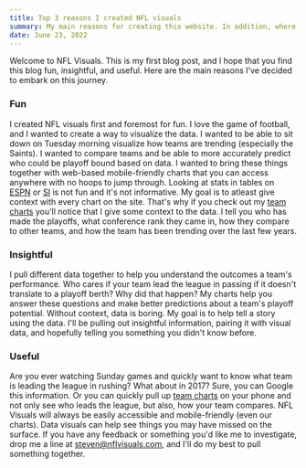 ```yaml
---
title: Top 3 reasons I created NFL visuals
summary: My main reasons for creating this website. In addition, where I plan to go with it and what you can expect as reader.
date: June 23, 2022
---
```


Welcome to NFL Visuals. This is my first blog post, and I hope that you find this blog fun, insightful, and useful. Here are the main reasons I've decided to embark on this journey.

### Fun

I created NFL visuals first and foremost for fun. I love the game of football, and I wanted to create a way to visualize the data. I wanted to be able to sit down on Tuesday morning visualize how teams are trending (especially the Saints). I wanted to compare teams and be able to more accurately predict who could be playoff bound based on data. I wanted to bring these things together with web-based mobile-friendly charts that you can access anywhere with no hoops to jump through. Looking at stats in tables on [ESPN](https://espn.com) or [SI](https://si.com) is not fun and it's not informative. My goal is to atleast give context with every chart on the site. That's why if you check out my [team charts](/team-charts) you'll notice that I give some context to the data. I tell you who has made the playoffs, what conference rank they came in, how they compare to other teams, and how the team has been trending over the last few years.

### Insightful

I pull different data together to help you understand the outcomes a team's performance. Who cares if your team lead the league in passing if it doesn't translate to a playoff berth? Why did that happen? My charts help you answer these questions and make better predictions about a team's playoff potential. Without context, data is boring. My goal is to help tell a story using the data. I'll be pulling out insightful information, pairing it with visual data, and hopefully telling you something you didn't know before.

### Useful

Are you ever watching Sunday games and quickly want to know what team is leading the league in rushing? What about in 2017? Sure, you can Google this information. Or you can quickly pull up [team charts](/team-charts) on your phone and not only see who leads the league, but also, how your team compares. NFL Visuals will always be easily accessible and mobile-friendly (even our charts). Data visuals can help see things you may have missed on the surface. If you have any feedback or something you'd like me to investigate, drop me a line at [steven@nflvisuals.com](mailto:steven@nflvisuals.com), and I'll do my best to pull something together.
